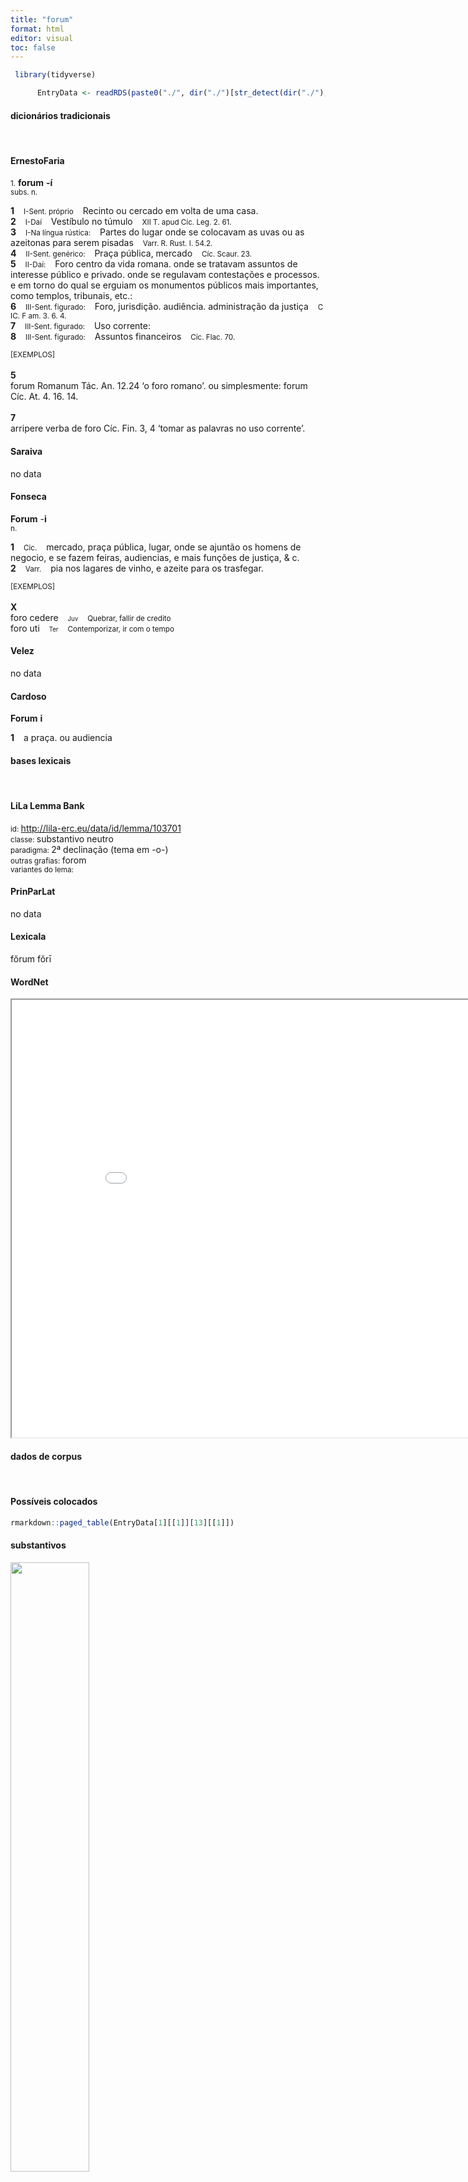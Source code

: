 ```yaml
---
title: "forum"
format: html
editor: visual
toc: false
---
```



```r
 library(tidyverse) 

      EntryData <- readRDS(paste0("./", dir("./")[str_detect(dir("./"), "_xx102-111-114-117-109xx_.rds")]))

```


#### dicionários tradicionais

&emsp;




::: panel-tabset

#### ErnestoFaria

<small>1.</small> <b>forum</b> <b>-í</b> <br> <small>subs. n.</small> <br> <small></small>   <p> <b>1</b> &ensp; <small>I-Sent. próprio</small> &ensp; Recinto ou cercado em volta de uma casa. &ensp; <small></small> <br> <b>2</b> &ensp; <small>I-Daí</small> &ensp; Vestíbulo no túmulo &ensp; <small>XII T. apud Cíc. Leg. 2. 61.</small> <br> <b>3</b> &ensp; <small>I-Na língua rústica:</small> &ensp; Partes do lugar onde se colocavam as uvas ou as azeitonas para serem pisadas &ensp; <small>Varr. R. Rust. I. 54.2.</small> <br> <b>4</b> &ensp; <small>II-Sent. genérico:</small> &ensp; Praça pública, mercado &ensp; <small>Cíc. Scaur. 23.</small> <br> <b>5</b> &ensp; <small>II-Daí:</small> &ensp; Foro centro da vida romana. onde se tratavam assuntos de interesse público e privado. onde se regulavam contestações e processos. e em torno do qual se erguiam os monumentos públicos mais importantes, como templos, tribunais, etc.: &ensp; <small></small> <br> <b>6</b> &ensp; <small>III-Sent. figurado:</small> &ensp; Foro, jurisdição. audiência. administração da justiça &ensp; <small>C IC. F am. 3. 6. 4.</small> <br> <b>7</b> &ensp; <small>III-Sent. figurado:</small> &ensp; Uso corrente: &ensp; <small></small> <br> <b>8</b> &ensp; <small>III-Sent. figurado:</small> &ensp; Assuntos financeiros &ensp; <small>Cíc. Flac. 70.</small> </p>   <p><small>[EXEMPLOS]</small><br> <br><b>5</b><br>forum Romanum Tác. An. 12.24 ‘o foro romano’. ou simplesmente: forum Cíc. At. 4. 16. 14. <br> <br><b>7</b><br>arripere verba de foro Cíc. Fin. 3, 4 ‘tomar as palavras no uso corrente’. </p>




#### Saraiva

no data




#### Fonseca

<b>Forum</b> -<b>i</b> <br> <small>n.</small>   <p> <b>1</b> &ensp; <small>Cic.</small> &ensp; mercado, praça pública, lugar, onde se ajuntão os homens de negocio, e se fazem feiras, audiencias, e mais funções de justiça, & c. <br> <b>2</b> &ensp; <small>Varr.</small> &ensp; pia nos lagares de vinho, e azeite para os trasfegar. </p>   <p><small>[EXEMPLOS]</small><br> <br><b>X</b><br>foro cedere &ensp; <small><small>Juv</small></small> &ensp; <small>Quebrar, fallir de credito</small> <br> foro uti &ensp; <small><small>Ter</small></small> &ensp; <small>Contemporizar, ir com o tempo</small> </p>




#### Velez

no data




#### Cardoso

<b>Forum</b> <b>i</b>   <p> <b>1</b> &ensp; a praça. ou audiencia </p>


:::



#### bases lexicais

&emsp;






::: panel-tabset

#### LiLa Lemma Bank

<small> id: </small> <a href=' http://lila-erc.eu/data/id/lemma/103701 ' target="_blank"> http://lila-erc.eu/data/id/lemma/103701 </a> <br>
<small> classe: </small> substantivo neutro   <br>
<small> paradigma: </small> 2ª declinação (tema em -o-) <br>
<small> outras grafias: </small> forom <br>
<small> variantes do lema: </small>  <br>





#### PrinParLat

no data




#### Lexicala

fŏrum 
 fŏrī




#### WordNet

<iframe width='900' height='700' src='Media/Tree__xx102-111-114-117-109xx__sem_type_lexemes_pt.html'>

</iframe>


:::



#### dados de corpus

&emsp;




::: panel-tabset

#### Possíveis colocados

```r

rmarkdown::paged_table(EntryData[1][[1]][13][[1]])

```


#### substantivos

![](./Media/wordcloud__xx102-111-114-117-109xx__BY_collocate_scoreSUBST.webp){width=50% fig-alt='This chart plots collocate by scoreSUBST, for the headword forum here are all the values plotted: collocate: refartus; scoreSUBST: 0. collocate: in; scoreSUBST: 0'}




#### adjetivos

![](./Media/wordcloud__xx102-111-114-117-109xx__BY_collocate_scoreADJ.webp){width=50% fig-alt='This chart plots collocate by scoreADJ, for the headword forum here are all the values plotted: collocate: refartus; scoreADJ: 3. collocate: in; scoreADJ: 0'}




#### verbos

![](./Media/wordcloud__xx102-111-114-117-109xx__BY_collocate_scoreVERBO.webp){width=50% fig-alt='This chart plots collocate by scoreVERBO, for the headword forum here are all the values plotted: collocate: refartus; scoreVERBO: 0. collocate: in; scoreVERBO: 0'}




#### advérbios

![](./Media/wordcloud__xx102-111-114-117-109xx__BY_collocate_scoreADV.webp){width=50% fig-alt='This chart plots collocate by scoreADV, for the headword forum here are all the values plotted: collocate: refartus; scoreADV: 0. collocate: in; scoreADV: 0'}




#### preposições e conjunções

![](./Media/wordcloud__xx102-111-114-117-109xx__BY_collocate_scoreFUNC.webp){width=50% fig-alt='This chart plots collocate by scoreFUNC, for the headword forum here are all the values plotted: collocate: refartus; scoreFUNC: 0. collocate: in; scoreFUNC: 40'}


:::



::: panel-tabset

#### ExemplosTraduzidos

<p> atque is primus instituit in <b>forum</b> uersus agere cum populo <br> <small> Cic.Amici.96 <br> e ele foi o primeiro que instituiu tratar com o povo voltado para o forum. <small> [JDD] </small> </small> </p>
; <p> uidetis ne refertum <b>forum</b> populumque Romanum ad spem recuperandae libertatis erectum <br> <small> Cic.Phil.3.32.10 <br> Não vedes o foro lotado e o povo romano de pé na esperança de recuperar a liberdade? <small> [JDD, de outra edição] </small> </small> </p>





#### Frequência por autor

![](./Media/barchart__xx102-111-114-117-109xx__lemma_BY_author_Frequencies.webp){width=50% fig-alt='This charts plots the frequency of lemma by author_Frequencies. The Cicero subcorpus registers the highest normalized frequency, with the value of 5.23 and an absolute frequency of 84. The Cicero subcorpus follows, with a normalized frequency of 5.23 and an absolute frequency of 84. the subcorpus with the least normalized frequency is Caesar with the normalized value of 0 and an absolute freqeuncy of 0. here are all the values: subcorpus: Caesar ; normalized frequency: 0 ; absolute frequency: 0. subcorpus: Cicero ; normalized frequency: 84 ; absolute frequency: 5.23286237571952. subcorpus: Horatius ; normalized frequency: 4 ; absolute frequency: 3.55208240831187. subcorpus: Ovidius ; normalized frequency: 0 ; absolute frequency: 0. subcorpus: Phaedrus ; normalized frequency: 2 ; absolute frequency: 3.0362835888872. subcorpus: Sallustius ; normalized frequency: 2 ; absolute frequency: 1.85511548093869. subcorpus: Seneca ; normalized frequency: 8 ; absolute frequency: 1.49306657210578. subcorpus: Suetonius ; normalized frequency: 0 ; absolute frequency: 0. subcorpus: Tacitus ; normalized frequency: 0 ; absolute frequency: 0. subcorpus: Vergilius ; normalized frequency: 0 ; absolute frequency: 0. subcorpus: Hieronymus ; normalized frequency: 1 ; absolute frequency: 2.24668613794653'}




#### Frequência por gênero

![](./Media/barchart__xx102-111-114-117-109xx__lemma_BY_genre_Frequencies.webp){width=50% fig-alt='This charts plots the frequency of lemma by genre_Frequencies. The Prosa.oratória subcorpus registers the highest normalized frequency, with the value of 6.43 and an absolute frequency of 67. The Prosa.oratória subcorpus follows, with a normalized frequency of 6.43 and an absolute frequency of 67. the subcorpus with the least normalized frequency is Poesia.trágica with the normalized value of 0 and an absolute freqeuncy of 0. here are all the values: subcorpus: Prosa.histórica ; normalized frequency: 2 ; absolute frequency: 0.486866768908688. subcorpus: Prosa.filosófica ; normalized frequency: 10 ; absolute frequency: 1.64741931763892. subcorpus: Prosa.oratória ; normalized frequency: 67 ; absolute frequency: 6.43284398913137. subcorpus: Prosa.epistolográfica ; normalized frequency: 15 ; absolute frequency: 3.97466811521238. subcorpus: Poesia.lírica ; normalized frequency: 4 ; absolute frequency: 3.36502061075124. subcorpus: Poesia.didática ; normalized frequency: 2 ; absolute frequency: 1.69649673424379. subcorpus: Poesia.trágica ; normalized frequency: 0 ; absolute frequency: 0. subcorpus: Poesia.épica ; normalized frequency: 0 ; absolute frequency: 0. subcorpus: Prosa.ficcional ; normalized frequency: 1 ; absolute frequency: 2.24668613794653'}




#### Frequência por século

![](./Media/barchart__xx102-111-114-117-109xx__lemma_BY_period_Frequencies.webp){width=50% fig-alt='This charts plots the frequency of lemma by period_Frequencies. The I.a.C. subcorpus registers the highest normalized frequency, with the value of 4.19 and an absolute frequency of 90. The II.d.C. subcorpus follows, with a normalized frequency of 0 and an absolute frequency of 0. the subcorpus with the least normalized frequency is II.d.C. with the normalized value of 0 and an absolute freqeuncy of 0. here are all the values: subcorpus: I.a.C. ; normalized frequency: 90 ; absolute frequency: 4.18896904817314. subcorpus: I.d.C. ; normalized frequency: 10 ; absolute frequency: 1.52975370965275. subcorpus: II.d.C. ; normalized frequency: 0 ; absolute frequency: 0. subcorpus: IV.d.C. ; normalized frequency: 1 ; absolute frequency: 2.24668613794653'}


:::

